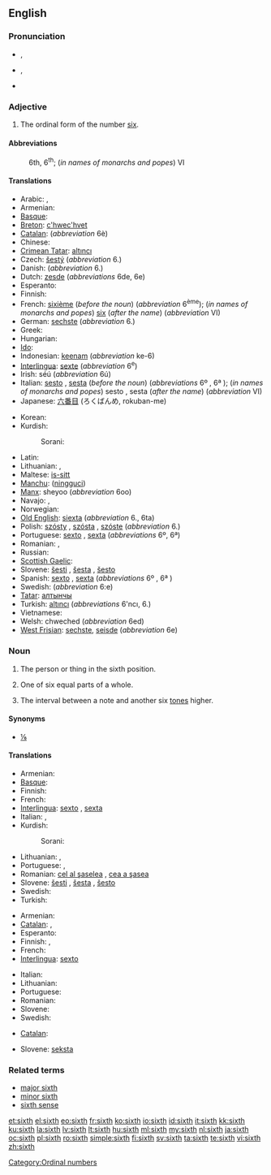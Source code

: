 {{wikipedia}}
==English==
{{ordinalbox|en|5th|6th|7th|fifth|seventh|card=six}}

===Pronunciation===
* {{a|UK}} {{IPA|/sɪksθ/|/sɪkθ/}}, {{SAMPA|/sIksT/|/sIkT/}}
* {{a|US}} {{IPA|/sɪksθ/}}, {{SAMPA|/sIksT/}}
*: {{audio|en-us-sixth.ogg|Audio (US)}}
* {{rhymes|ɪksθ}}

===Adjective===
{{en-adj|-}}

# The ordinal form of the number [[six]].

====Abbreviations====
: 6th, 6<sup>th</sup>; (''in names of monarchs and popes'') VI

====Translations====
{{trans-top|sixth}}
* Arabic: {{Arab|[[سادِس]]}} {{IPAchar|(saːdis)}} {{m}}, {{Arab|[[َسادِسَة]]}} {{IPAchar|(saːdisa)}}  {{f}}
* Armenian: {{t-|hy|վեցերորդ|tr=vec'erord}}
* [[Basque]]: {{t|eu|seigarren|xs=Basque}}
* [[Breton]]: [[c'hwec'hvet]]
* [[Catalan]]: {{t-|ca|sisè|m}} (''abbreviation'' 6è) {{t-|ca|sext|m}}
* Chinese: {{t|cmn|第六|tr=dìliù|sc=Hani}}
* [[Crimean Tatar]]: [[altıncı]]
* Czech: [[šestý]] (''abbreviation'' 6.)
* Danish: {{t|da|sjette}} (''abbreviation'' 6.)
* Dutch: [[zesde]] (''abbreviations'' 6de, 6e)
* Esperanto: {{t+|eo|sesa|xs=Esperanto}}
* Finnish: {{t+|fi|kuudes}}
* French: [[sixième]] (''before the noun'') (''abbreviation'' 6<sup>ème</sup>); (''in names of monarchs and popes'') [[six]] (''after the name'') (''abbreviation'' VI)
* German: [[sechste]] (''abbreviation'' 6.)
* Greek: {{t|el|έκτος|tr=ektos|sc=Grek}}
* Hungarian: {{t+|hu|hatodik}}
* [[Ido]]: {{t+|io|sisesma|xs=Ido}}
* Indonesian: [[keenam]] (''abbreviation'' ke-6)
* [[Interlingua]]: [[sexte]] (''abbreviation'' 6<sup>e</sup>)
* Irish: séú (''abbreviation'' 6ú)
* Italian: [[sesto]] {{m}}, [[sesta]] {{f}} (''before the noun'') (''abbreviations'' 6º {{m}}, 6ª {{f}}); (''in names of monarchs and popes'') sesto {{m}}, sesta {{f}} (''after the name'') (''abbreviation'' VI)
* Japanese: [[六番目]] (ろくばんめ, rokuban-me)
{{trans-mid}}
* Korean: {{t+|ko|여섯째|tr=yeolseosjjae|sc=Hang}}
* Kurdish:
*: Sorani: {{t|ku|شه‌شه‌م|tr=shasham|sc=ku-Arab}}
* Latin: {{t+|la|sextus}}
* Lithuanian: {{t+|lt|šeštas|m|xs=Lithuanian}}, {{t+|lt|šešta|f|xs=Lithuanian}}
* Maltese: [[is-sitt]]
* [[Manchu]]: ([[ningguci]])
* [[Manx]]: sheyoo (''abbreviation'' 6oo)
* Navajo: {{tø|nv|hastánígíí}},  {{tø|nv|hastą́ą́ góneʼ}}
* Norwegian: {{t-|no|sjette}}
* [[Old English]]: [[siexta]] (''abbreviation'' 6., 6ta)
* Polish: [[szósty]] {{m}}, [[szósta]] {{f}}, [[szóste]] {{n}} (''abbreviation'' 6.)
* Portuguese: [[sexto]] {{m}}, [[sexta]] {{f}} (''abbreviations'' 6º, 6ª)
* Romanian: {{t+|ro|şaselea|m}}, {{t-|ro|şasea|f}}
* Russian: {{t+|ru|шестой|tr=šestój}}
* [[Scottish Gaelic]]: {{t-|gd|siathamh|xs=Scottish Gaelic}}
* Slovene: [[šesti]] {{m}}, [[šesta]] {{f}}, [[šesto]] {{n}}
* Spanish: [[sexto]] {{m}}, [[sexta]] {{f}} (''abbreviations'' 6º {{m}}, 6ª {{f}})
* Swedish: {{t|sv|sjätte}} (''abbreviation'' 6:e)
* [[Tatar]]: [[алтынчы]]
* Turkish: [[altıncı]] (''abbreviations'' 6'ncı, 6.)
* Vietnamese: {{t+|vi|thứ sáu|xs=Vietnamese}}
* Welsh: chweched (''abbreviation'' 6ed)
* [[West Frisian]]: [[sechste]], [[seisde]] (''abbreviation'' 6e)
{{trans-bottom}}

===Noun===
{{en-noun}}

# {{qualifier|not used in the plural}} The person or thing in the sixth position.
# One of six equal parts of a whole.
# {{music}} The interval between a note and another six [[tone]]s higher.

====Synonyms====
* {{sense|one of six equal parts}} [[⅙]]

====Translations====

{{trans-top|person or thing in sixth place}}
* Armenian: {{t-|hy|վեցերորդ|tr=vec'erord}}
* [[Basque]]: {{t|eu|seigarren|xs=Basque}}
* Finnish: {{t+|fi|kuudes}}
* French: {{t+|fr|sixième|m|f}}
* [[Interlingua]]: [[sexto]] {{m}}, [[sexta]] {{f}}
* Italian: {{t+|it|sesto|m}}, {{t+|it|sesta|f}}
* Kurdish:
*: Sorani: {{t|ku|شه‌شه‌م|tr=shasham|sc=ku-Arab}}
{{trans-mid}}
* Lithuanian: {{t+|lt|šeštas|m|xs=Lithuanian}}, {{t+|lt|šešta|f|xs=Lithuanian}}
* Portuguese: {{t+|pt|sexto|m}}, {{t+|pt|sexta|f}}
* Romanian: [[cel al şaselea]] {{m}}, [[cea a şasea]] {{f}}
* Slovene: [[šesti]] {{m}}, [[šesta]] {{f}}, [[šesto]] {{n}}
* Swedish: {{t+|sv|sexa|c}}
* Turkish: {{t|tr|altıncı}}
{{trans-bottom}}

{{trans-top|one of six equal parts of a whole}}
* Armenian: {{t-|hy|վեցերորդ|tr=vec'erord}}
* [[Catalan]]: {{t-|ca|sisè|m}}, {{t-|ca|sext|m}}
* Esperanto: {{t-|eo|sesono|xs=Esperanto}}
* Finnish: {{t-|fi|kuudennes}}, {{t-|fi|kuudesosa}}
* French: {{t+|fr|sixième|m}}
* [[Interlingua]]: [[sexto]]
{{trans-mid}}
* Italian: {{t+|it|sesto|m}}
* Lithuanian: {{t+|lt|šeštadalis|m|xs=Lithuanian}}
* Portuguese: {{t+|pt|sexto|m}}
* Romanian: {{t|ro|şesime|f}}
* Slovene: {{t-|sl|šestina|f}}
* Swedish: {{t+|sv|sjättedel|c}}
{{trans-bottom}}

{{trans-top|interval}}
* [[Catalan]]: {{t-|ca|sexta|f}}
{{trans-mid}}
* Slovene: [[seksta]] {{f}}
{{trans-bottom}}

===Related terms===
* [[major sixth]]
* [[minor sixth]]
* [[sixth sense]]

[[Category:Ordinal numbers]]

[[et:sixth]]
[[el:sixth]]
[[eo:sixth]]
[[fr:sixth]]
[[ko:sixth]]
[[io:sixth]]
[[id:sixth]]
[[it:sixth]]
[[kk:sixth]]
[[ku:sixth]]
[[la:sixth]]
[[lv:sixth]]
[[lt:sixth]]
[[hu:sixth]]
[[ml:sixth]]
[[my:sixth]]
[[nl:sixth]]
[[ja:sixth]]
[[oc:sixth]]
[[pl:sixth]]
[[ro:sixth]]
[[simple:sixth]]
[[fi:sixth]]
[[sv:sixth]]
[[ta:sixth]]
[[te:sixth]]
[[vi:sixth]]
[[zh:sixth]]